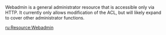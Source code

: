 {{Resource page}}
Webadmin is a general administrator resource that is accessible only via HTTP. It currently only allows modification of the ACL, but will likely expand to cover other administrator functions.

[[/ru:Resource:Webadmin.md|ru:Resource:Webadmin]]